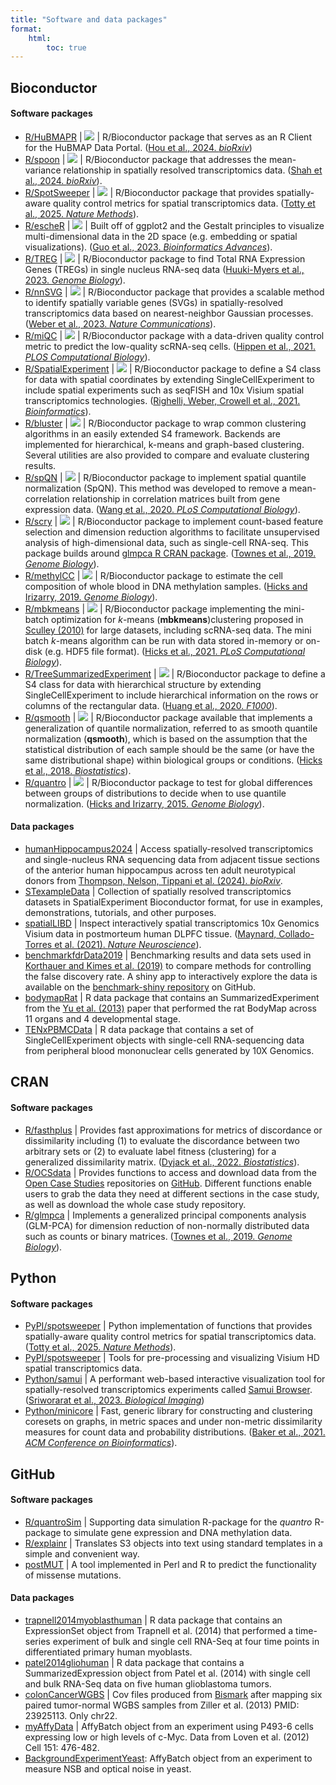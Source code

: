 ```yaml
---
title: "Software and data packages"
format:
    html:
        toc: true
---
```


## Bioconductor

#### Software packages

-   [R/HuBMAPR](https://bioconductor.org/packages/HuBMAPR) \| <img src="https://bioconductor.org/shields/years-in-bioc/HuBMAPR.svg"/> \| R/Bioconductor package that serves as an R Client for the HuBMAP Data Portal. ([Hou et al., 2024. *bioRxiv*](https://doi.org/10.1101/2024.09.26.615227))
-   [R/spoon](https://bioconductor.org/packages/spoon) \| <img src="https://bioconductor.org/shields/years-in-bioc/spoon.svg"/> \| R/Bioconductor package that addresses the mean-variance relationship in spatially resolved transcriptomics data. ([Shah et al., 2024. *bioRxiv*](https://www.biorxiv.org/content/10.1101/2024.11.04.621867v1)).
-   [R/SpotSweeper](https://bioconductor.org/packages/SpotSweeper) \| <img src="https://bioconductor.org/shields/years-in-bioc/SpotSweeper.svg"/> \| R/Bioconductor package that provides spatially-aware quality control metrics for spatial transcriptomics data. ([Totty et al., 2025. *Nature Methods*](https://doi.org/10.1038/s41592-025-02713-3)).
-   [R/escheR](https://bioconductor.org/packages/escheR) \| <img src="https://bioconductor.org/shields/years-in-bioc/escheR.svg"/> \| Built off of ggplot2 and the Gestalt principles to visualize multi-dimensional data in the 2D space (e.g. embedding or spatial visualizations). ([Guo et al., 2023. *Bioinformatics Advances*](https://doi.org/10.1093/bioadv/vbad179)).
-   [R/TREG](https://www.bioconductor.org/packages/TREG) \| <img src="https://bioconductor.org/shields/years-in-bioc/TREG.svg"/> \| R/Bioconductor package to find Total RNA Expression Genes (TREGs) in single nucleus RNA-seq data ([Huuki-Myers et al., 2023. *Genome Biology*](https://doi.org/10.1186/s13059-023-03066-w)).
-   [R/nnSVG](https://www.bioconductor.org/packages/nnSVG) \| <img src="https://bioconductor.org/shields/years-in-bioc/nnSVG.svg"/> \| R/Bioconductor package that provides a scalable method to identify spatially variable genes (SVGs) in spatially-resolved transcriptomics data based on nearest-neighbor Gaussian processes. ([Weber et al., 2023. *Nature Communications*](https://doi.org/10.1038/s41467-023-39748-z)).
-   [R/miQC](https://www.bioconductor.org/packages/miQC) \| <img src="https://bioconductor.org/shields/years-in-bioc/miQC.svg"/> \| R/Bioconductor package with a data-driven quality control metric to predict the low-quality scRNA-seq cells. ([Hippen et al., 2021. *PLOS Computational Biology*](https://doi.org/10.1371/journal.pcbi.1009290)).
-   [R/SpatialExperiment](https://www.bioconductor.org/packages/SpatialExperiment) \| <img src="https://bioconductor.org/shields/years-in-bioc/SpatialExperiment.svg"/> \| R/Bioconductor package to define a S4 class for data with spatial coordinates by extending SingleCellExperiment to include spatial experiments such as seqFISH and 10x Visium spatial transcriptomics technologies. ([Righelli, Weber, Crowell et al., 2021. *Bioinformatics*](https://doi.org/10.1093/bioinformatics/btac299)).
-   [R/bluster](https://www.bioconductor.org/packages/bluster) \| <img src="https://bioconductor.org/shields/years-in-bioc/bluster.svg"/> \| R/Bioconductor package to wrap common clustering algorithms in an easily extended S4 framework. Backends are implemented for hierarchical, k-means and graph-based clustering. Several utilities are also provided to compare and evaluate clustering results.
-   [R/spQN](http://bioconductor.org/packages/spqn) \| <img src="https://bioconductor.org/shields/years-in-bioc/spqn.svg"/> \| R/Bioconductor package to implement spatial quantile normalization (SpQN). This method was developed to remove a mean-correlation relationship in correlation matrices built from gene expression data. ([Wang et al., 2020. *PLoS Computational Biology*](https://doi.org/10.1371/journal.pcbi.1009954)).
-   [R/scry](https://bioconductor.org/packages/scry) \| <img src="https://bioconductor.org/shields/years-in-bioc/scry.svg"/> \| R/Bioconductor package to implement count-based feature selection and dimension reduction algorithms to facilitate unsupervised analysis of high-dimensional data, such as single-cell RNA-seq. This package builds around [glmpca R CRAN package](https://cran.r-project.org/web/packages/glmpca/index.html). ([Townes et al., 2019. *Genome Biology*](https://doi.org/10.1186/s13059-019-1861-6)).
-   [R/methylCC](http://bioconductor.org/packages/methylCC) \| <img src="https://bioconductor.org/shields/years-in-bioc/methylCC.svg"/> \| R/Bioconductor package to estimate the cell composition of whole blood in DNA methylation samples. ([Hicks and Irizarry, 2019. *Genome Biology*](https://doi.org/10.1186/s13059-019-1827-8)).
-   [R/mbkmeans](http://bioconductor.org/packages/mbkmeans) \| <img src="https://bioconductor.org/shields/years-in-bioc/mbkmeans.svg"/> \| R/Bioconductor package implementing the mini-batch optimization for *k*-means (**mbkmeans**)clustering proposed in [Sculley (2010)](https://www.eecs.tufts.edu/~dsculley/papers/fastkmeans.pdf) for large datasets, including scRNA-seq data. The mini batch *k*-means algorithm can be run with data stored in-memory or on-disk (e.g. HDF5 file format). ([Hicks et al., 2021. *PLoS Computational Biology*](https://doi.org/10.1371/journal.pcbi.1008625)).
-   [R/TreeSummarizedExperiment](https://www.bioconductor.org/packages/TreeSummarizedExperiment) \| <img src="https://bioconductor.org/shields/years-in-bioc/TreeSummarizedExperiment.svg"/> \| R/Bioconductor package to define a S4 class for data with hierarchical structure by extending SingleCellExperiment to include hierarchical information on the rows or columns of the rectangular data. ([Huang et al., 2020. *F1000*](https://doi.org/10.12688/f1000research.26669.1)).
-   [R/qsmooth](http://bioconductor.org/packages/qsmooth) \| <img src="https://bioconductor.org/shields/years-in-bioc/qsmooth.svg"/> \| R/Bioconductor package available that implements a generalization of quantile normalization, referred to as smooth quantile normalization (**qsmooth**), which is based on the assumption that the statistical distribution of each sample should be the same (or have the same distributional shape) within biological groups or conditions. ([Hicks et al., 2018. *Biostatistics*](https://doi.org/10.1093/biostatistics/kxx028)).
-   [R/quantro](http://www.bioconductor.org/packages/release/bioc/html/quantro.html) \| <img src="https://bioconductor.org/shields/years-in-bioc/quantro.svg"/> \| R/Bioconductor package to test for global differences between groups of distributions to decide when to use quantile normalization. ([Hicks and Irizarry, 2015. *Genome Biology*](https://doi.org/10.1186/s13059-015-0679-0)).

#### Data packages

-   [humanHippocampus2024](https://www.bioconductor.org/packages/humanHippocampus2024) \| Access spatially-resolved transcriptomics and single-nucleus RNA sequencing data from adjacent tissue sections of the anterior human hippocampus across ten adult neurotypical donors from [Thompson, Nelson, Tippani et al. (2024). *bioRxiv*](https://doi.org/10.1101/2024.04.26.590643).
-   [STexampleData](https://www.bioconductor.org/packages/STexampleData) \| Collection of spatially resolved transcriptomics datasets in SpatialExperiment Bioconductor format, for use in examples, demonstrations, tutorials, and other purposes.
-   [spatialLIBD](http://www.bioconductor.org/packages/spatialLIBD) \| Inspect interactively spatial transcriptomics 10x Genomics Visium data in postmorteum human DLPFC tissue. ([Maynard, Collado-Torres et al. (2021). *Nature Neuroscience*](https://doi.org/10.1038/s41593-020-00787-0)).
-   [benchmarkfdrData2019](http://bioconductor.org/packages/benchmarkfdrData2019) \| Benchmarking results and data sets used in [Korthauer and Kimes et al. (2019)](https://doi.org/10.1186/s13059-019-1716-1) to compare methods for controlling the false discovery rate. A shiny app to interactively explore the data is available on the [benchmark-shiny repository](https://github.com/kdkorthauer/benchmarkfdr-shiny) on GitHub.
-   [bodymapRat](http://bioconductor.org/packages/bodymapRat) \| R data package that contains an SummarizedExperiment from the [Yu et al. (2013)](https://www.ncbi.nlm.nih.gov/pubmed/24510058) paper that performed the rat BodyMap across 11 organs and 4 developmental stage.
-   [TENxPBMCData](http://bioconductor.org/packages/TENxPBMCData) \| R data package that contains a set of SingleCellExperiment objects with single-cell RNA-sequencing data from peripheral blood mononuclear cells generated by 10X Genomics.

## CRAN

#### Software packages

-   [R/fasthplus](https://cran.r-project.org/web/packages/fasthplus) \| Provides fast approximations for metrics of discordance or dissimilarity including (1) to evaluate the discordance between two arbitrary sets or (2) to evaluate label fitness (clustering) for a generalized dissimilarity matrix. ([Dyjack et al., 2022. *Biostatistics*](https://doi.org/10.1093/biostatistics/kxac035)).
-   [R/OCSdata](https://cran.r-project.org/web/packages/OCSdata) \| Provides functions to access and download data from the [Open Case Studies](https://www.opencasestudies.org) repositories on [GitHub](https://github.com/opencasestudies). Different functions enable users to grab the data they need at different sections in the case study, as well as download the whole case study repository.
-   [R/glmpca](https://cran.r-project.org/web/packages/glmpca/index.html) \| Implements a generalized principal components analysis (GLM-PCA) for dimension reduction of non-normally distributed data such as counts or binary matrices. ([Townes et al., 2019. *Genome Biology*](https://doi.org/10.1186/s13059-019-1861-6)).

## Python

#### Software packages

- [PyPI/spotsweeper](https://pypi.org/project/spotsweeper) \| Python implementation of functions that provides spatially-aware quality control metrics for spatial transcriptomics data. ([Totty et al., 2025. *Nature Methods*](https://doi.org/10.1038/s41592-025-02713-3)).
- [PyPI/spotsweeper](https://pypi.org/project/visiumhd-utils) \| Tools for pre-processing and visualizing Visium HD spatial transcriptomics data.
- [Python/samui](https://github.com/chaichontat/samui) \| A performant web-based interactive visualization tool for spatially-resolved transcriptomics experiments called [Samui Browser](https://samuibrowser.com). ([Sriworarat et al., 2023. *Biological Imaging*](https://doi.org/10.1017/S2633903X2300017X))
-   [Python/minicore](https://github.com/dnbaker/minicore) \| Fast, generic library for constructing and clustering coresets on graphs, in metric spaces and under non-metric dissimilarity measures for count data and probability distributions. ([Baker et al., 2021. *ACM Conference on Bioinformatics*](https://pubmed.ncbi.nlm.nih.gov/34778889/)).

## GitHub

#### Software packages

-   [R/quantroSim](https://github.com/stephaniehicks/quantroSim) \| Supporting data simulation R-package for the *quantro* R-package to simulate gene expression and DNA methylation data.
-   [R/explainr](https://github.com/hilaryparker/explainr) \| Translates S3 objects into text using standard templates in a simple and convenient way.
-   [postMUT](https://github.com/stephaniehicks/postMUT) \| A tool implemented in Perl and R to predict the functionality of missense mutations.

#### Data packages

-   [trapnell2014myoblasthuman](https://github.com/stephaniehicks/trapnell2014myoblasthuman) \| R data package that contains an ExpressionSet object from Trapnell et al. (2014) that performed a time-series experiment of bulk and single cell RNA-Seq at four time points in differentiated primary human myoblasts.
-   [patel2014gliohuman](https://github.com/willtownes/patel2014gliohuman) \| R data package that contains a SummarizedExpression object from Patel et al. (2014) with single cell and bulk RNA-Seq data on five human glioblastoma tumors.
-   [colonCancerWGBS](https://github.com/genomicsclass/colonCancerWGBS) \| Cov files produced from [Bismark](http://www.bioinformatics.babraham.ac.uk/projects/bismark/) after mapping six paired tumor-normal WGBS samples from Ziller et al. (2013) PMID: 23925113. Only chr22.
-   [myAffyData](https://github.com/stephaniehicks/mycAffyData) \| AffyBatch object from an experiment using P493-6 cells expressing low or high levels of c-Myc. Data from Loven et al. (2012) Cell 151: 476-482.
-   [BackgroundExperimentYeast](https://github.com/stephaniehicks/BackgroundExperimentYeast): AffyBatch object from an experiment to measure NSB and optical noise in yeast.